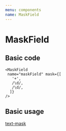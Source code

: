 ```yaml
---
menu: components
name: MaskField
---
```



# MaskField

<Props of={MaskField} />

## Basic code

```
<MaskField
 name="maskField" mask={[
   '+',
   /\d/,
   /\d/,
  ]}
/>
```

## Basic usage

<Playground>
  <a href="https://text-mask.github.io/text-mask/" target="_blank">text-mask</a><br/>
    <MaskField 
    label="mask"
        placeholder="placeholder"
                mask={[
                 '+',
                 /\d/,
                 /\d/,
              ]}
              />
</Playground>

